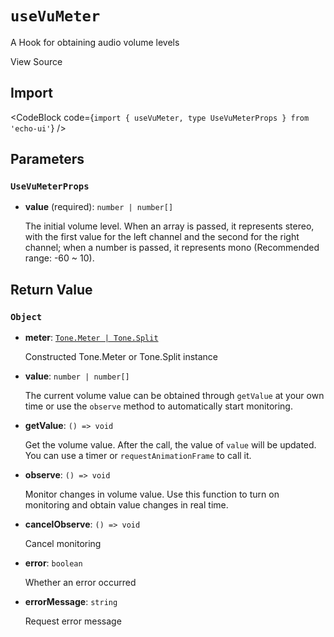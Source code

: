
# `useVuMeter`

A Hook for obtaining audio volume levels

<Link
  href="https://github.com/codeacme17/echo-ui/blob/main/packages/hooks/useVuMeter.ts"
  target="_blank"
  size="sm"
  className="flex items-center"
>
  <Github className="w-4 h-4" />
  <span className="ml-2">View Source</span>
</Link>

## Import

<CodeBlock code={`import { useVuMeter, type UseVuMeterProps } from 'echo-ui'`} />

## Parameters

### `UseVuMeterProps`

- **value** (required): `number | number[]`

  The initial volume level. When an array is passed, it represents stereo, with the first value for the left channel and the second for the right channel; when a number is passed, it represents mono (Recommended range: -60 ~ 10).

## Return Value

### `Object`

- **meter**: [`Tone.Meter | Tone.Split`](https://tonejs.github.io/docs/14.7.77/Meter)

  Constructed Tone.Meter or Tone.Split instance

- **value**: `number | number[]`

  The current volume value can be obtained through `getValue` at your own time or use the `observe` method to automatically start monitoring.

- **getValue**: `() => void`

  Get the volume value. After the call, the value of `value` will be updated. You can use a timer or `requestAnimationFrame` to call it.

- **observe**: `() => void`

  Monitor changes in volume value. Use this function to turn on monitoring and obtain value changes in real time.

- **cancelObserve**: `() => void`

  Cancel monitoring

- **error**: `boolean`

  Whether an error occurred

- **errorMessage**: `string`

  Request error message
